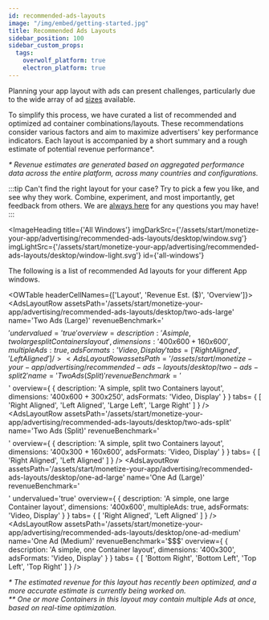 ```yaml
---
id: recommended-ads-layouts
image: "/img/embed/getting-started.jpg"
title: Recommended Ads Layouts
sidebar_position: 100
sidebar_custom_props:
  tags:
    overwolf_platform: true
    electron_platform: true
---
```



Planning your app layout with ads can present challenges, particularly due to the wide array of ad [sizes](working-with-ads#list-of-ad-sizes) available.

To simplify this process, we have curated a list of recommended and optimized ad container combinations/layouts. These recommendations consider various factors and aim to maximize advertisers' key performance indicators. Each layout is accompanied by a short summary and a rough estimate of potential revenue performance*.

*\* Revenue estimates are generated based on aggregated performance data across the entire platform, across many countries and configurations.*

:::tip Can't find the right layout for your case?
Try to pick a few you like, and see why they work. Combine, experiment, and most importantly, get feedback from others. We are [always here](/support/contact-us) for
any questions you may have!
:::


<ImageHeading
  title={'All Windows'}
  imgDarkSrc={'/assets/start/monetize-your-app/advertising/recommended-ads-layouts/desktop/window.svg'}
  imgLightSrc={'/assets/start/monetize-your-app/advertising/recommended-ads-layouts/desktop/window-light.svg'}
  id={'all-windows'}
>

The following is a list of recommended Ad layouts for your different App windows.

</ImageHeading>

<OWTable headerCellNames={['Layout', 'Revenue Est. ($)', 'Overview']}>
  <AdsLayoutRow 
    assetsPath='/assets/start/monetize-your-app/advertising/recommended-ads-layouts/desktop/two-ads-large'
    name='Two Ads (Large)'
    revenueBenchmark='$$$$$'
    undervalued='true'
    overview={
      {
        description: 'A simple, two large split Containers layout',
        dimensions: '400x600 + 160x600',
        multipleAds: true,
        adsFormats: 'Video, Display'
      }
    }
    tabs= {
      [ 'Right Aligned', 'Left Aligned' ]
    }
  />
  <AdsLayoutRow 
    assetsPath='/assets/start/monetize-your-app/advertising/recommended-ads-layouts/desktop/two-ads-split2'
    name='Two Ads (Split)'
    revenueBenchmark='$$$$$'
    overview={
      {
        description: 'A simple, split two Containers layout',
        dimensions: '400x600 + 300x250',
        adsFormats: 'Video, Display'
      }
    }
    tabs= {
      [ 'Right Aligned', 'Left Aligned', 'Large Left', 'Large Right' ]
    }
  />
  <AdsLayoutRow 
    assetsPath='/assets/start/monetize-your-app/advertising/recommended-ads-layouts/desktop/two-ads-split'
    name='Two Ads (Split)'
    revenueBenchmark='$$$$'
    overview={
      {
        description: 'A simple, split two Containers layout',
         dimensions: '400x300 + 160x600',
        adsFormats: 'Video, Display'
      }
    }
    tabs= {
      [ 'Right Aligned', 'Left Aligned' ]
    }
  />
  <AdsLayoutRow 
    assetsPath='/assets/start/monetize-your-app/advertising/recommended-ads-layouts/desktop/one-ad-large'
    name='One Ad (Large)'
    revenueBenchmark='$$$$'
    undervalued='true'
    overview={
      {
        description: 'A simple, one large Container layout',
        dimensions: '400x600',
        multipleAds: true,
        adsFormats: 'Video, Display'
      }
    }
    tabs= {
      [ 'Right Aligned', 'Left Aligned' ]
    }
  />
  <AdsLayoutRow 
    assetsPath='/assets/start/monetize-your-app/advertising/recommended-ads-layouts/desktop/one-ad-medium'
    name='One Ad (Medium)'
    revenueBenchmark='$$$'
    overview={
      {
        description: 'A simple, one Container layout',
        dimensions: '400x300',
        adsFormats: 'Video, Display'
      }
    }
    tabs= {
      [
        'Bottom Right', 'Bottom Left', 'Top Left', 'Top Right'
      ]
    }
  />
</OWTable>

*\* The estimated revenue for this layout has recently been optimized, and a more accurate estimate is currently being worked on.*  
*\*\* One or more Containers in this layout may contain multiple Ads at once, based on real-time optimization.*